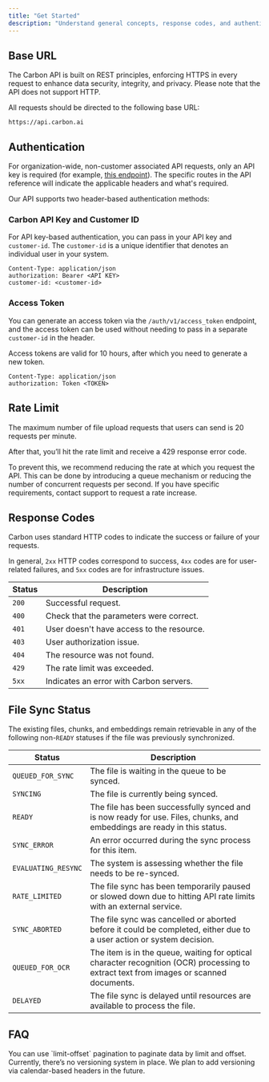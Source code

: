 ```yaml
---
title: "Get Started"
description: "Understand general concepts, response codes, and authentication strategies."
---
```


## Base URL

The Carbon API is built on REST principles, enforcing HTTPS in every request to enhance data security, integrity, and privacy. Please note that the API does not support HTTP.

All requests should be directed to the following base URL:

```
https://api.carbon.ai
```

## Authentication 

<Note>For organization-wide, non-customer associated API requests, only an API key is required (for example, [this endpoint](https://docs.carbon.ai/api-reference/endpoint/webhooks/add-webhook-url)). The specific routes in the API reference will indicate the applicable headers and what's required.</Note>

Our API supports two header-based authentication methods: 

### Carbon API Key and Customer ID
For API key-based authentication, you can pass in your API key and `customer-id`. The `customer-id` is a unique identifier that denotes an individual user in your system.

```
Content-Type: application/json
authorization: Bearer <API KEY>
customer-id: <customer-id>
```

### Access Token
You can generate an access token via the `/auth/v1/access_token` endpoint, and the access token can be used without needing to pass in a separate `customer-id` in the header.

Access tokens are valid for 10 hours, after which you need to generate a new token.

```
Content-Type: application/json
authorization: Token <TOKEN>
```

## Rate Limit

The maximum number of file upload requests that users can send is 20 requests per minute. 

After that, you’ll hit the rate limit and receive a 429 response error code.

To prevent this, we recommend reducing the rate at which you request the API. This can be done by introducing a queue mechanism or reducing the number of concurrent requests per second. If you have specific requirements, contact support to request a rate increase.

## Response Codes

Carbon uses standard HTTP codes to indicate the success or failure of your requests.

In general, `2xx` HTTP codes correspond to success, `4xx` codes are for user-related failures, and `5xx` codes are for infrastructure issues.


| Status | Description                                  |
|--------|----------------------------------------------|
| `200`    | Successful request.                           |
| `400`    | Check that the parameters were correct.       |
| `401`    | User doesn't have access to the resource.        |
| `403`    | User authorization issue.                 |
| `404`    | The resource was not found.                   |
| `429`    | The rate limit was exceeded.                  |
| `5xx`    | Indicates an error with Carbon servers.       |

## File Sync Status

<Note>The existing files, chunks, and embeddings remain retrievable in any of the following non-`READY` statuses if the file was previously synchronized.</Note>

| Status | Description                           |
| -------- | ------------------------------------- |
|`QUEUED_FOR_SYNC`| The file is waiting in the queue to be synced. |
| `SYNCING` | The file is currently being synced. |
| `READY`| The file has been successfully synced and is now ready for use. Files, chunks, and embeddings are ready in this status. |
| `SYNC_ERROR`| An error occurred during the sync process for this item. |
| `EVALUATING_RESYNC`| The system is assessing whether the file needs to be re-synced. |
| `RATE_LIMITED`| The file sync has been temporarily paused or slowed down due to hitting API rate limits with an external service.|
| `SYNC_ABORTED`| The file sync was cancelled or aborted before it could be completed, either due to a user action or system decision.|
| `QUEUED_FOR_OCR`| The item is in the queue, waiting for optical character recognition (OCR) processing to extract text from images or scanned documents.|
| `DELAYED`| The file sync is delayed until resources are available to process the file.|

## FAQ

<AccordionGroup>
  <Accordion title="How does pagination work with the API?">
    You can use `limit-offset` pagination to paginate data by limit and offset.
  </Accordion>

  <Accordion title="How do you handle API versioning?">
    Currently, there’s no versioning system in place. We plan to add versioning via calendar-based headers in the future.
  </Accordion>
</AccordionGroup>
